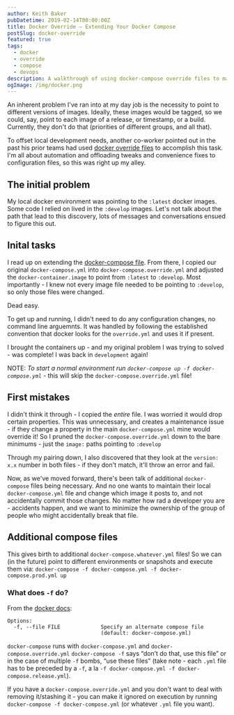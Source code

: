 ```yaml
---
author: Keith Baker
pubDatetime: 2019-02-14T00:00:00Z
title: Docker Override – Extending Your Docker Compose
postSlug: docker-override
featured: true
tags:
  - docker
  - override
  - compose
  - devops
description: A walkthrough of using docker-compose override files to manage local image tags, avoid committing dev-specific changes, and support multiple configurations.
ogImage: /img/docker.png
---
```


An inherent problem I've ran into at my day job is the necessity to point to different versions of images. Ideally, these images would be tagged, so we could, say, point to each image of a release, or timestamp, or a build. Currently, they don't do that (priorities of different groups, and all that).

To offset local development needs, another co-worker pointed out in the past his prior teams had used [docker override files](https://docs.docker.com/compose/extends/) to accomplish this task. I'm all about automation and offloading tweaks and convenience fixes to configuration files, so this was right up my alley.

## The initial problem

My local docker environment was pointing to the `:latest` docker images. Some code I relied on lived in the `:develop` images. Let's not talk about the path that lead to this discovery, lots of messages and conversations ensued to figure this out.

## Inital tasks

I read up on extending the [docker-compose file](https://docs.docker.com/compose/extends/). From there, I copied our original `docker-compose.yml` into `docker-compose.override.yml` and adjusted the `docker-container.image` to point from `:latest` to `:develop`. Most importantly - I knew not every image file needed to be pointing to `:develop`, so only those files were changed.

Dead easy.

To get up and running, I didn't need to do any configuration changes, no command line arguemnts. It was handled by following the established convention that docker looks for the `override.yml` and uses it if present.

I brought the containers up - and my original problem I was trying to solved - was complete! I was back in `development` again!

NOTE: _To start a normal environment run `docker-compose up -f docker-compose.yml`_ - this will skip the `docker-compose.override.yml` file!

## First mistakes

I didn't think it through - I copied the _entire_ file. I was worried it would drop certain properties. This was unnecessary, and creates a maintenance issue - if they change a property in the main `docker-compose.yml` mine would override it! So I pruned the `docker-compose.override.yml` down to the bare minimums - just the `image:` paths pointing to `:develop`

Through my pairing down, I also discovered that they look at the `version: x.x` number in both files - if they don't match, it'll throw an error and fail.

Now, as we've moved forward, there's been talk of additional `docker-compose` files being necessary. And no one wants to maintain their local `docker-compose.yml` file and change which image it posts to, and not accidentally commit those changes. No matter how rad a developer you are - accidents happen, and we want to minimize the ownership of the group of people who might accidentally break that file.

## Additional compose files

This gives birth to additional `docker-compose.whatever.yml` files! So we can (in the future) point to different environments or snapshots and execute them via: `docker-compose -f docker-compose.yml -f docker-compose.prod.yml up`

### What does `-f` do?

From the [docker docs](https://docs.docker.com/compose/reference/overview/):

```
Options:
  -f, --file FILE             Specify an alternate compose file
                              (default: docker-compose.yml)
```

`docker-compose` runs with `docker-compose.yml` and `docker-compose.override.yml`
`docker-compose -f` says “don’t do that, use this file” or in the case of multiple `-f` bombs, “use these files” (take note - each `.yml` file has to be preceded by a `-f`, a la `-f docker-compose.yml -f docker-compose.release.yml`).

If you have a `docker-compose.override.yml` and you don't want to deal with removing it/stashing it - you can make it ignored on execution by running `docker-compose -f docker-compose.yml` (or whatever `.yml` file you want).